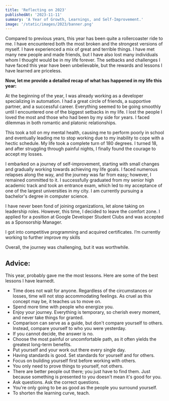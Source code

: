 ```yaml
---
title: 'Reflecting on 2023'
publishedAt: '2023-11-11'
summary: 'A Year of Growth, Learnings, and Self-Improvement.'
image: '/static/images/2023/banner.png'
---
```


Compared to previous years, this year has been quite a rollercoaster ride to me. I have encountered both the most broken and the strongest versions of myself. I have experienced a mix of great and terrible things. I have met many new people and made friends, but I have also lost many individuals whom I thought would be in my life forever. The setbacks and challenges I have faced this year have been unbelievable, but the rewards and lessons I have learned are priceless.


**Now, let me provide a detailed recap of what has happened in my life this year:**


At the beginning of the year, I was already working as a developer specializing in automation. I had a great circle of friends, a supportive partner, and a successful career. Everything seemed to be going smoothly until I encountered one of the biggest setbacks in my life. I lost the people I loved the most and those who had been by my side for years. I faced dilemmas in both romantic and platonic relationships.


This took a toll on my mental health, causing me to perform poorly in school and eventually leading me to stop working due to my inability to cope with a hectic schedule. My life took a complete turn of 180 degrees. I turned 18, and after struggling through painful nights, I finally found the courage to accept my losses.


I embarked on a journey of self-improvement, starting with small changes and gradually working towards achieving my life goals. I faced numerous relapses along the way, and the journey was far from easy; however, I remained committed to it. I successfully graduated from my senior high academic track and took an entrance exam, which led to my acceptance of one of the largest universities in my city. I am currently pursuing a bachelor's degree in computer science.


I have never been fond of joining organizations, let alone taking on leadership roles. However, this time, I decided to leave the comfort zone. I applied for a position at Google Developer Student Clubs and was accepted as a Sponsorship Manager.


I got into competitive programming and acquired certificates. I’m currently working to further improve my skills


Overall, the journey was challenging, but it was worthwhile.


## Advice:


This year, probably gave me the most lessons. Here are some of the best lessons I have learnedt.


- Time does not wait for anyone. Regardless of the circumstances or losses, time will not stop accommodating feelings. As cruel as this concept may be, it teaches us to move on.
- Spend more time with people who energize you.
- Enjoy your journey. Everything is temporary, so cherish every moment, and never take things for granted.
- Comparison can serve as a guide, but don't compare yourself to others. Instead, compare yourself to who you were yesterday.
- If you cannot decide, the answer is no.
- Choose the most painful or uncomfortable path, as it often yields the greatest long-term benefits.
- Put yourself and your work out there every single day.
- Having standards is good. Set standards for yourself and for others.
- Focus on building yourself first before working with others.
- You only need to prove things to yourself, not others.
- There are better people out there; you just have to find them. Just because something is presented to you doesn't mean it's good for you.
- Ask questions. Ask the correct questions.
- You're only going to be as good as the people you surround yourself.
- To shorten the learning curve, teach.

